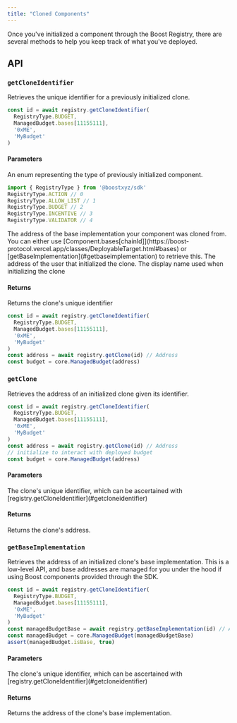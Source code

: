 ```yaml
---
title: "Cloned Components"
---
```



<SDKDisclaimer />

Once you've initialized a component through the Boost Registry, there are several methods to help you keep track of what you've deployed.

## API

### `getCloneIdentifier`

Retrieves the unique identifier for a previously initialized clone.

```ts
const id = await registry.getCloneIdentifier(
  RegistryType.BUDGET,
  ManagedBudget.bases[11155111],
  '0xME',
  'MyBudget'
)
```

#### Parameters

<ParamField path="registryType" type="RegistryType" required>
An enum representing the type of previously initialized component.

```ts
import { RegistryType } from '@boostxyz/sdk'
RegistryType.ACTION // 0
RegistryType.ALLOW_LIST // 1
RegistryType.BUDGET // 2
RegistryType.INCENTIVE // 3
RegistryType.VALIDATOR // 4
```
</ParamField>

<ParamField path="base" type="Address" required>
  The address of the base implementation your component was cloned from. You can either use [Component.bases[chainId]](https://boost-protocol.vercel.app/classes/DeployableTarget.html#bases) or [getBaseImplementation](#getbaseimplementation) to retrieve this.
</ParamField>

<ParamField path="deployer" type="Address" required>
  The address of the user that initialized the clone.
</ParamField>

<ParamField path="displayName" type="string" required>
  The display name used when initializing the clone
</ParamField>

<ReadParams />

#### Returns

<ResponseField name="id" type="Promise<Hex>" required>
  Returns the clone's unique identifier

```ts
const id = await registry.getCloneIdentifier(
  RegistryType.BUDGET,
  ManagedBudget.bases[11155111],
  '0xME',
  'MyBudget'
)
const address = await registry.getClone(id) // Address
const budget = core.ManagedBudget(address)
```
</ResponseField>

### `getClone`

Retrieves the address of an initialized clone given its identifier.

```ts
const id = await registry.getCloneIdentifier(
  RegistryType.BUDGET,
  ManagedBudget.bases[11155111],
  '0xME',
  'MyBudget'
)
const address = await registry.getClone(id) // Address
// initialize to interact with deployed budget
const budget = core.ManagedBudget(address)
```

#### Parameters

<ParamField path="identifier" type="Hex" required>
The clone's unique identifier, which can be ascertained with [registry.getCloneIdentifier](#getcloneidentifier)
</ParamField>

<ReadParams />

#### Returns

<ResponseField name="address" type="Promise<Address>" required>
  Returns the clone's address.
</ResponseField>

### `getBaseImplementation`

Retrieves the address of an initialized clone's base implementation. This is a low-level API, and base addresses are managed for you under the hood if using Boost components provided through the SDK.

```ts
const id = await registry.getCloneIdentifier(
  RegistryType.BUDGET,
  ManagedBudget.bases[11155111],
  '0xME',
  'MyBudget'
)
const managedBudgetBase = await registry.getBaseImplementation(id) // Address
const managedBudget = core.ManagedBudget(managedBudgetBase)
assert(managedBudget.isBase, true)
```

#### Parameters

<ParamField path="identifier" type="Hex" required>
The clone's unique identifier, which can be ascertained with [registry.getCloneIdentifier](#getcloneidentifier)
</ParamField>

<ReadParams />

#### Returns

<ResponseField name="address" type="Promise<Address>" required>
  Returns the address of the clone's base implementation.
</ResponseField>
